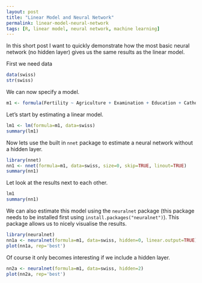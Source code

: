 ```yaml
---
layout: post
title: "Linear Model and Neural Network"
permalink: linear-model-neural-network
tags: [R, linear model, neural network, machine learning]
---
```


In this short post I want to quickly demonstrate how the most basic neural network (no hidden layer) gives us the same results as the linear model.

First we need data

```r
data(swiss)
str(swiss)
```

We can now specify a model.

```r
m1 <- formula(Fertility ~ Agriculture + Examination + Education + Catholic + Infant.Mortality)
```

Let's start by estimating a linear model.

```r
lm1 <- lm(formula=m1, data=swiss)
summary(lm1)
```

Now lets use the built in `nnet` package to estimate a neural network without a hidden layer.

```r
library(nnet)
nn1 <- nnet(formula=m1, data=swiss, size=0, skip=TRUE, linout=TRUE)
summary(nn1)
```

Let look at the results next to each other.

```r
lm1
summary(nn1)
```

We can also estimate this model using the `neuralnet` package (this package needs to be installed first using `install.packages("neuralnet")`). This package allows us to nicely visualise the results.

```r
library(neuralnet)
nn1a <- neuralnet(formula=m1, data=swiss, hidden=0, linear.output=TRUE)
plot(nn1a, rep='best')
```

Of course it only becomes interesting if we include a hidden layer.

```r
nn2a <- neuralnet(formula=m1, data=swiss, hidden=2)
plot(nn2a, rep='best')
```
